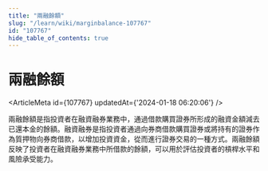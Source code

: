 ```yaml
---
title: "兩融餘額"
slug: "/learn/wiki/marginbalance-107767"
id: "107767"
hide_table_of_contents: true
---
```



# 兩融餘額

<ArticleMeta id={107767} updatedAt={'2024-01-18 06:20:06'} />
<div className='border-solid border-b border-t-0 my-4 border-[var(--ifm-color-gray-300)]' />

兩融餘額是指投資者在融資融券業務中，通過借款購買證券所形成的融資金額減去已還本金的餘額。融資融券是指投資者通過向券商借款購買證券或將持有的證券作為質押物向券商借款，以增加投資資金，從而進行證券交易的一種方式。兩融餘額反映了投資者在融資融券業務中所借款的餘額，可以用於評估投資者的槓桿水平和風險承受能力。
